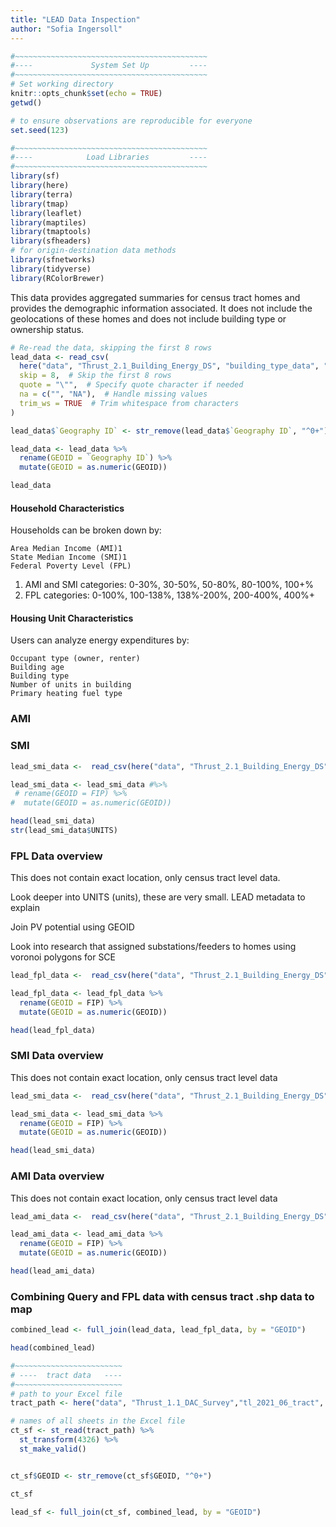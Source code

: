 ```yaml
---
title: "LEAD Data Inspection"
author: "Sofia Ingersoll"
---
```


```r
#~~~~~~~~~~~~~~~~~~~~~~~~~~~~~~~~~~~~~~~~~~~
#----             System Set Up         ----
#~~~~~~~~~~~~~~~~~~~~~~~~~~~~~~~~~~~~~~~~~~~
# Set working directory 
knitr::opts_chunk$set(echo = TRUE)
getwd()

# to ensure observations are reproducible for everyone
set.seed(123)

#~~~~~~~~~~~~~~~~~~~~~~~~~~~~~~~~~~~~~~~~~~~
#----            Load Libraries         ----
#~~~~~~~~~~~~~~~~~~~~~~~~~~~~~~~~~~~~~~~~~~~
library(sf)
library(here)
library(terra)
library(tmap)
library(leaflet)
library(maptiles)
library(tmaptools)
library(sfheaders)
# for origin-destination data methods
library(sfnetworks)  
library(tidyverse)
library(RColorBrewer)
```

This data provides aggregated summaries for census tract homes and provides the demographic information associated. It does not include the geolocations of these homes and does not include building type or ownership status. 
```r
# Re-read the data, skipping the first 8 rows
lead_data <- read_csv(
  here("data", "Thrust_2.1_Building_Energy_DS", "building_type_data", "LEAD Tool Data Census Tracts (Aug 22, 2024 9_38am).csv"),
  skip = 8,  # Skip the first 8 rows
  quote = "\"",  # Specify quote character if needed
  na = c("", "NA"),  # Handle missing values
  trim_ws = TRUE  # Trim whitespace from characters
)

lead_data$`Geography ID` <- str_remove(lead_data$`Geography ID`, "^0+")

lead_data <- lead_data %>% 
  rename(GEOID = `Geography ID`) %>% 
  mutate(GEOID = as.numeric(GEOID))

lead_data
```

#### Household Characteristics

Households can be broken down by: 

    Area Median Income (AMI)1
    State Median Income (SMI)1
    Federal Poverty Level (FPL)

1. AMI and SMI categories: 0-30%, 30-50%, 50-80%, 80-100%, 100+% 
2. FPL categories: 0-100%, 100-138%, 138%-200%, 200-400%, 400%+

#### Housing Unit Characteristics

Users can analyze energy expenditures by: 

    Occupant type (owner, renter) 
    Building age
    Building type
    Number of units in building
    Primary heating fuel type
    
    
### AMI

### SMI
```r
lead_smi_data <-  read_csv(here("data", "Thrust_2.1_Building_Energy_DS", "building_type_data", "CA-2018-LEAD-data", "CA SMI Census Tracts 2018.csv"))

lead_smi_data <- lead_smi_data #%>% 
 # rename(GEOID = FIP) %>% 
#  mutate(GEOID = as.numeric(GEOID))

head(lead_smi_data)
str(lead_smi_data$UNITS)
```

    
### FPL Data overview

This does not contain exact location, only census tract level data.

Look deeper into UNITS (units), these are very small. LEAD metadata to explain

Join PV potential using GEOID

Look into research that assigned substations/feeders to homes using voronoi polygons for SCE

```r
lead_fpl_data <-  read_csv(here("data", "Thrust_2.1_Building_Energy_DS", "building_type_data", "CA-2018-LEAD-data", "CA FPL Census Tracts 2018.csv"))

lead_fpl_data <- lead_fpl_data %>% 
  rename(GEOID = FIP) %>% 
  mutate(GEOID = as.numeric(GEOID))

head(lead_fpl_data)
```
### SMI Data overview

This does not contain exact location, only census tract level data

```r
lead_smi_data <-  read_csv(here("data", "Thrust_2.1_Building_Energy_DS", "building_type_data", "CA-2018-LEAD-data", "CA SMI Census Tracts 2018.csv"))

lead_smi_data <- lead_smi_data %>% 
  rename(GEOID = FIP) %>% 
  mutate(GEOID = as.numeric(GEOID))

head(lead_smi_data)
```
### AMI Data overview

This does not contain exact location, only census tract level data

```r
lead_ami_data <-  read_csv(here("data", "Thrust_2.1_Building_Energy_DS", "building_type_data", "CA-2018-LEAD-data", "CA AMI Census Tracts 2018.csv"))

lead_ami_data <- lead_ami_data %>% 
  rename(GEOID = FIP) %>% 
  mutate(GEOID = as.numeric(GEOID))

head(lead_ami_data)
```

### Combining Query and FPL data with census tract .shp data to map
```r
combined_lead <- full_join(lead_data, lead_fpl_data, by = "GEOID")

head(combined_lead)
```

```r
#~~~~~~~~~~~~~~~~~~~~~~~~
# ----  tract data   ----
#~~~~~~~~~~~~~~~~~~~~~~~~
# path to your Excel file
tract_path <- here("data", "Thrust_1.1_DAC_Survey","tl_2021_06_tract", "tl_2021_06_tract.shp")

# names of all sheets in the Excel file
ct_sf <- st_read(tract_path) %>% 
  st_transform(4326) %>% 
  st_make_valid()


ct_sf$GEOID <- str_remove(ct_sf$GEOID, "^0+")

ct_sf
```

```r
lead_sf <- full_join(ct_sf, combined_lead, by = "GEOID")

```

```r

```


